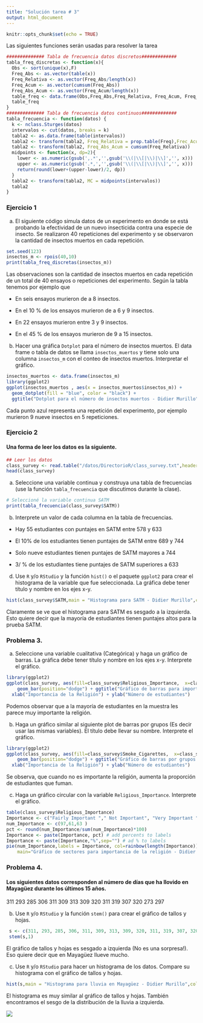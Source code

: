 ```yaml
---
title: "Solución tarea # 3"
output: html_document
---
```


```r
knitr::opts_chunk$set(echo = TRUE)
```


Las siguientes funciones serán usadas para resolver la tarea 

```r
############## Tabla de frecuencia datos discretos#############
tabla_freq_discretas <- function(x){
  Obs <- sort(unique(x),F)
  Freq_Abs <- as.vector(table(x))
  Freq_Relativa <- as.vector(Freq_Abs/length(x))
  Freq_Acum <- as.vector(cumsum(Freq_Abs))
  Freq_Abs_Acum <- as.vector(Freq_Acum/length(x))
  table_freq <- data.frame(Obs,Freq_Abs,Freq_Relativa, Freq_Acum, Freq_Abs_Acum)
  table_freq
}
############## Tabla de frecuencia datos continuos#############
tabla_frecuencia <- function(datos) {
  k <- nclass.Sturges(datos)
  intervalos <- cut(datos, breaks = k)
  tabla2 <- as.data.frame(table(intervalos))
  tabla2 <- transform(tabla2, Freq_Relativa = prop.table(Freq),Frec_Acum = cumsum(Freq))
  tabla2 <- transform(tabla2, Freq_Abs_Acum = cumsum(Freq_Relativa))
  midpoints <- function(x, dp=2){
    lower <- as.numeric(gsub(',.*','',gsub('\\(|\\[|\\)|\\]','', x)))
    upper <- as.numeric(gsub('.*,','',gsub('\\(|\\[|\\)|\\]','', x)))
    return(round(lower+(upper-lower)/2, dp))
  }
  tabla2 <- transform(tabla2, MC = midpoints(intervalos))
  tabla2
}
```


### Ejercicio 1

a) El siguiente código simula datos de un experimento en donde se está probando la efectividad de un nuevo insecticida contra una especie  de insecto.  Se realizaron 40 repeticiones del experimento y se observaron la cantidad de insectos muertos en cada repetición. 

```r
set.seed(123)
insectos_m <- rpois(40,10)
print(tabla_freq_discretas(insectos_m))
```


Las observaciones son la cantidad de insectos muertos en cada repetición de un total de 40 ensayos o repeticiones del experimento. Según la tabla tenemos por ejemplo que

* En seis ensayos murieron de a 8 insectos.

* En el 10 % de los ensayos murieron de a 6 y 9 insectos.

* En 22 ensayos murieron entre 3 y 9 insectos.

* En el 45 % de los ensayos murieron de 9 a 15 insectos.



b) Hacer una gráfica `Dotplot` para el número de insectos muertos. El data frame o tabla de datos se llama `insectos_muertos` y tiene solo una columna `insectos_m` con el conteo de insectos muertos. Interpretar el gráfico.

```r
insectos_muertos <- data.frame(insectos_m)
library(ggplot2)
ggplot(insectos_muertos , aes(x = insectos_muertos$insectos_m)) + 
  geom_dotplot(fill = "blue", color = "black") + 
  ggtitle("Dotplot para el número de insectos muertos - Didier Murillo")  + xlab("Número de insectos") + ylab("frecuencia")
```

Cada punto azul representa una repetición del experimento, por ejemplo murieron 9 nueve insectos en 5 repeticiones. 

### Ejercicio 2

#### Una forma de leer los datos es la siguiente. 

```r
## Leer los datos  
class_survey <- read.table("/datos/DirectorioR/class_survey.txt",header=TRUE,sep = "\t")
head(class_survey)
```

a) Seleccione una variable continua y construya una tabla de frecuencias (use la función `tabla_frecuencia` que discutimos durante la clase).

```r
# Seleccioné la variable continua SATM
print(tabla_frecuencia(class_survey$SATM))
```


b) Interprete un valor de cada columna en la tabla de frecuencias.

* Hay 55 estudiantes con puntajes en SATM entre 578 y 633

* El 10% de los estudiantes tienen puntajes de SATM entre 689 y 744

* Solo nueve estudiantes tienen puntajes de SATM mayores a 744

* 3/ % de los estudiantes tiene puntajes de SATM superiores a 633

d) Use `R` y/o `RStudio` y la función `hist()` o el paquete `ggplot2` para crear el histograma de la variable que fue seleccionada. La gráfica debe tener título y nombre en los ejes x-y.

```r
hist(class_survey$SATM,main = "Histograma para SATM - Didier Murillo",col = "seagreen",xlab = "SATM",ylab = "Número de estudiantes")
```

Claramente se ve que el histograma para SATM es sesgado a la izquierda. Esto quiere decir que la mayoría de estudiantes tienen puntajes altos para la prueba SATM.

### Problema 3.

a)  Seleccione una variable cualitativa (Categórica) y haga un gráfico de barras. La gráfica debe tener título y nombre en los ejes x-y. Interprete el gráfico.

```r
library(ggplot2)
ggplot(class_survey, aes(fill=class_survey$Religious_Importance,  x=class_survey$Religious_Importance)) + 
    geom_bar(position="dodge") + ggtitle("Gráfico de barras para importancia de la religión - Didier Murillo") +
  xlab("Importancia de la Religión") + ylab("Número de estudiantes")
```

Podemos observar que a la mayoría de estudiantes en la muestra les parece muy importante la religión.

b)  Haga un gráfico similar al siguiente plot de barras por grupos (Es decir usar las mismas variables). El título debe llevar su nombre. Interprete el gráfico.

```r
library(ggplot2)
ggplot(class_survey, aes(fill=class_survey$Smoke_Cigarettes,  x=class_survey$Religious_Importance)) + 
    geom_bar(position="dodge") + ggtitle("Gráfico de barras por grupos - Didier Murillo") +
  xlab("Importancia de la Religión") + ylab("Número de estudiantes")
```

Se observa, que cuando no es importante la religión, aumenta la proporción de estudiantes que fuman.

c)  Haga un gráfico circular con la variable `Religious_Importance`. Interprete el gráfico.

```r
table(class_survey$Religious_Importance)
Importance <- c("Fairly Important "," Not Important", "Very Important ")
num_Importance <- c(97,61,63 )
pct <- round(num_Importance/sum(num_Importance)*100)
Importance <- paste(Importance, pct) # add percents to labels 
Importance <- paste(Importance,"%",sep="") # ad % to labels 
pie(num_Importance,labels = Importance, col=rainbow(length(Importance)),
    main="Gráfico de sectores para importancia de la religión - Didier Murillo")
```


### Problema 4.

#### Los siguientes datos corresponden al número de días que ha llovido en Mayagüez durante los últimos 15 años.

311 293 285 306 311 309 313 309 320 311 319 307 320 273 297



b) Use `R` y/o `RStudio` y la función `stem()` para crear el gráfico de tallos y hojas.

```r
 s <- c(311, 293, 285, 306, 311, 309, 313, 309, 320, 311, 319, 307, 320, 273, 297)
 stem(s,1)
```

El gráfico de tallos y hojas es sesgado a izquierda (No es una sorpresa!). Eso quiere decir que en Mayagüez llueve mucho. 

c) Use `R` y/o `RStudio` para hacer un histograma de los datos. Compare su histograma con el gráfico de tallos y hojas. 

```r
hist(s,main = "Histograma para lluvia en Mayagüez - Didier Murillo",col = "cornflowerblue",xlab = "Días de lluvia",ylab = "Frecuencias")
```

El histograma es muy similar al gráfico de tallos y hojas. También encontramos el sesgo de la distribución de la lluvia a izquierda. 

![](blanco.png)
